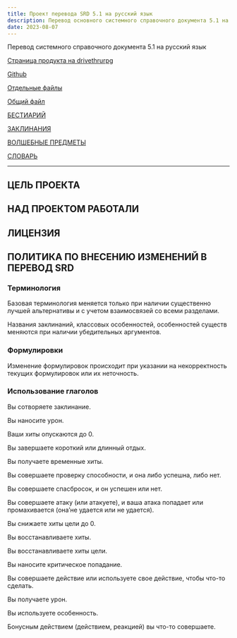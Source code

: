 ```yaml
---
title: Проект перевода SRD 5.1 на русский язык
description: Перевод основного системного справочного документа 5.1 на русский язык
date: 2023-08-07
---
```


Перевод системного справочного документа 5.1 на русский язык

[Страница продукта на drivethrurpg](https://www.drivethrurpg.com/product/401790/----Russian-Translation-of-SRD-51)

[Github](https://palikhov.github.io/srd-dnd-5e-ru/)

[Отдельные файлы](/srd/)

[Общий файл](https://1drv.ms/w/s!Atcrhwwo1lBA4YtZyNwdlRa-Q7DNGQ?e=J6w7Dr)

[БЕСТИАРИЙ](https://1drv.ms/w/s!Atcrhwwo1lBA4Yw0iWqCpTd1UeRUoQ?e=2w7Rvg)

[ЗАКЛИНАНИЯ](https://1drv.ms/w/s!Atcrhwwo1lBA4Yw2e9m0rFGz9xg9jg?e=ywQVfg)

[ВОЛШЕБНЫЕ ПРЕДМЕТЫ]()

[СЛОВАРЬ](https://1drv.ms/x/s!Atcrhwwo1lBA19AYUgvoqvGKlfiWsA?e=OHrAUF)

---

## ЦЕЛЬ ПРОЕКТА

## НАД ПРОЕКТОМ РАБОТАЛИ

## ЛИЦЕНЗИЯ

## ПОЛИТИКА ПО ВНЕСЕНИЮ ИЗМЕНЕНИЙ В ПЕРЕВОД SRD

### Терминология

Базовая терминология меняется только при наличии существенно лучшей альтернативы и с учетом взаимосвязей со всеми разделами.

Названия заклинаний, классовых особенностей, особенностей существ меняются при наличии убедительных аргументов.

### Формулировки

Изменение формулировок происходит при указании на некорректность текущих формулировок или их неточность.

### Использование глаголов

Вы сотворяете заклинание.

Вы наносите урон.

Ваши хиты опускаются до 0.

Вы завершаете короткий или длинный отдых.

Вы получаете временные хиты.

Вы совершаете проверку способности, и она либо успешна, либо нет.

Вы совершаете спасбросок, и он успешен или нет.

Вы совершаете атаку (или атакуете), и ваша атака попадает или промахивается (она’не удается или не удается).

Вы снижаете хиты цели до 0.

Вы восстанавливаете хиты.

Вы восстанавливаете хиты цели.

Вы наносите критическое попадание.

Вы совершаете действие или используете свое действие, чтобы что-то сделать.

Вы получаете урон.

Вы используете особенность.

Бонусным действием (действием, реакцией) вы что-то совершаете.
